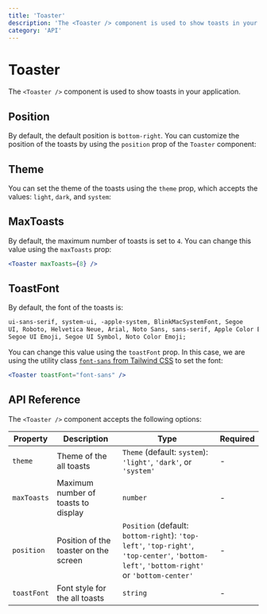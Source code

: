```yaml
---
title: 'Toaster'
description: 'The <Toaster /> component is used to show toasts in your application'
category: 'API'
---
```



# Toaster

The `<Toaster />` component is used to show toasts in your application.

## Position

By default, the default position is `bottom-right`. You can customize the position of the toasts by using the `position` prop of the `Toaster` component:

<Positions client:load />

## Theme

You can set the theme of the toasts using the `theme` prop, which accepts the values: `light`, `dark`, and `system`:

<ThemeExamples client:load />

## MaxToasts

By default, the maximum number of toasts is set to `4`. You can change this value using the `maxToasts` prop:

```jsx
<Toaster maxToasts={8} />
```

## ToastFont

By default, the font of the toasts is:

```txt
ui-sans-serif, system-ui, -apple-system, BlinkMacSystemFont, Segoe
UI, Roboto, Helvetica Neue, Arial, Noto Sans, sans-serif, Apple Color Emoji,
Segoe UI Emoji, Segoe UI Symbol, Noto Color Emoji;
```

You can change this value using the `toastFont` prop. In this case, we are using the utility class [`font-sans` from Tailwind CSS](https://tailwindcss.com/docs/font-family#setting-the-font-family) to set the font:

```jsx
<Toaster toastFont="font-sans" />
```

## API Reference

The `<Toaster />` component accepts the following options:

| Property    | Description                           | Type                                                                                                                                      | Required |
| ----------- | ------------------------------------- | ----------------------------------------------------------------------------------------------------------------------------------------- | -------- |
| `theme`     | Theme of the all toasts               | `Theme` (default: `system`): `'light'`, `'dark'`, or `'system'`                                                                           | -        |
| `maxToasts` | Maximum number of toasts to display   | `number`                                                                                                                                  | -        |
| `position`  | Position of the toaster on the screen | `Position` (default: `bottom-right`): `'top-left'`, `'top-right'`, `'top-center'`, `'bottom-left'`, `'bottom-right'` or `'bottom-center'` | -        |
| `toastFont` | Font style for the all toasts         | `string`                                                                                                                                  | -        |
